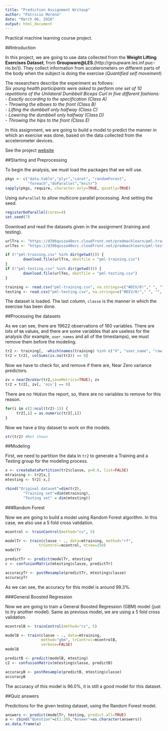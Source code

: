 ```yaml
---
title: "Prediction Assignment Writeup"
author: "Patricio Moreno"
date: "March 06, 2016"
output: html_document
---
```


Practical machine learning course project.

##Introduction

In this project, we are going to use data collected from the **Weight Lifting Exercises Dataset**, from **Groupware@LES**.(http://groupware.les.inf.puc-rio.br/)). They collect information from accelerometers on different parts of the body when the subject is doing the exercise (*Quantified self movement*)

The researchers describe the experiment as follows:  
*Six young health participants were asked to perform one set of 10 repetitions of the Unilateral Dumbbell Biceps Curl in five different fashions:   
- Exactly according to the specification (Class A)   
- Throwing the elbows to the front (Class B)  
- Lifting the dumbbell only halfway (Class C)  
- Lowering the dumbbell only halfway (Class D)  
- Throwing the hips to the front (Class E)  *

In this assignment, we are going to build a model to predict the manner in which an exercise was done, based on the data collected from the accelerometer devices.  

See the project [website](http://groupware.les.inf.puc-rio.br/har#weight_lifting_exercises)

##Starting and Preprocessing

To begin the analysis, we must load the packages that we will use.

```r
pkgs <- c("data.table","plyr","caret", "randomForest",
          "foreach","doParallel","knitr")
sapply(pkgs, require, character.only=TRUE, quietly=TRUE)

```

Using `doParallel` to allow multicore parallel processing. And setting the seed.
```r
registerDoParallel(cores=4)
set.seed(7)
```

Download and read the datasets given in the assignment (training and testing).

```r
urlTra <- "https://d396qusza40orc.cloudfront.net/predmachlearn/pml-training.csv"
urlTes <- "https://d396qusza40orc.cloudfront.net/predmachlearn/pml-testing.csv"

if (!"pml-training.csv" %in% dir(getwd())) {
        download.file(urlTra, destfile = "pml-training.csv")
}
if (!"pml-testing.csv" %in% dir(getwd())) {
        download.file(urlTes, destfile = "pml-testing.csv")
}
```

```r
training <- read.csv("pml-training.csv", na.strings=c("#DIV/0!"," ", "", "NA", "NAs", "NULL"))
testing <- read.csv("pml-testing.csv", na.strings=c("#DIV/0!"," ", "", "NA", "NAs", "NULL"))
```

The dataset is loaded. The last column, `classe` is the manner in which the exercise has been done. 


##Processing the datasets

As we can see, there are 19622 observations of 160 variables. There are lots of `NA` values, and there are some variables that are useless for the analysis (for example, `user_names` and all of the timestamps), we must remove them before the modeling.

```r
tr2 <- training[, -which(names(training) %in% c("X", "user_name", "raw_timestamp_part_1", "raw_timestamp_part_2", "cvtd_timestamp", "new_window", "num_window"))]
tr2 = tr2[, colSums(is.na(tr2)) == 0]
```

Now we have to check for, and remove if there are, Near Zero variance predictors.
```r
zv = nearZeroVar(tr2,saveMetrics=TRUE); zv
tr2 = tr2[, zv[, 'nzv'] == 0] 
```
There are no `TRUE`on the report, so, there are no variables to remove for this reason.

```r
for(i in c(2:ncol(tr2)-1)) {
     tr2[,i] = as.numeric(tr2[,i])
}
```

Now we have a tiny dataset to work on the models.
```r
str(tr2) #Not shown
```


##Modeling

First, we need to partition the data in `tr2` to generate a Training and a Testing group for the modeling process.
```r
x <- createDataPartition(tr2$classe, p=0.6, list=FALSE)
mtraining <- tr2[x,]
mtesting <- tr2[-x,]

rbind("Original dataset"=dim(tr2),
        "Training set"=dim(mtraining),
        "Testing set" = dim(mtesting))
```

###Random Forest

Now we are going to build a model using Random Forest algorithm. In this case, we also use a 5 fold cross validation.
```r
mcontrol <- trainControl(method="cv", 5)

modelTr <- train(classe ~ ., data=mtraining, method="rf",
               trControl=mcontrol, ntree=250)
modelTr

predictTr <- predict(modelTr, mtesting)
c <- confusionMatrix(mtesting$classe, predictTr)

accuracyTr <- postResample(predictTr, mtesting$classe)
accuracyTr
```
As we can see, the accuracy for this model is around 99.3%.

###General Boosted Regression  

Now we are going to train a General Boosted Regression (GBM) model (just to try another model). Same as previous model, we are using a 5 fold cross validation.
```r
mcontrolB <- trainControl(method="cv", 5)

modelB <- train(classe ~ ., data=mtraining,
                method="gbm", trControl=mcontrolB, 
                verbose=FALSE)
modelB

predictB <- predict(modelB, mtesting)
c2 <- confusionMatrix(mtesting$classe, predictB)

accuracyB <- postResample(predictB, mtesting$classe)
accuracyB
```
The accuracy of this model is 96.0%, it is still a good model for this dataset.


##Quiz answers

Predictions for the given testing dataset, using the Random Forest model.

```r
answers <- predict(modelTr, testing, predict.all=TRUE)
a <- cbind("Question"=c(1:20),"Answer"=as.character(answers))
as.data.frame(a)
```

